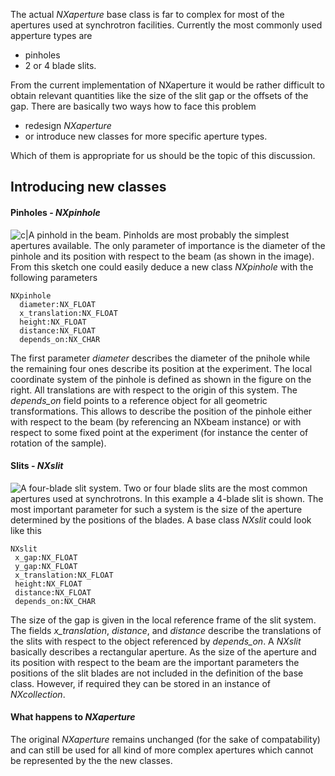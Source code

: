The actual ''NXaperture'' base class is far to complex for most of the apertures used at synchrotron facilities. Currently the most commonly used apperture types are 
* pinholes
* 2 or 4 blade slits.
From the current implementation of NXaperture it would be rather difficult to obtain relevant quantities like the size of the slit gap or the offsets of the gap. 
There are basically two ways how to face this problem
* redesign ''NXaperture''
* or introduce new classes for more specific aperture types.
Which of them is appropriate for us should be the topic of this discussion.

== Introducing new classes ==

==== Pinholes - ''NXpinhole'' ====
[[Image:pinhole_2.png|upright|frame|right|c|A pinhold in the beam.]]
Pinholds are most probably the simplest apertures available. The only parameter of importance is the diameter of the pinhole and its position with respect to the beam (as shown in the image). 
From this sketch one could easily deduce a new class ''NXpinhole'' with the following parameters
<pre>
NXpinhole
  diameter:NX_FLOAT
  x_translation:NX_FLOAT
  height:NX_FLOAT
  distance:NX_FLOAT
  depends_on:NX_CHAR
</pre>
The first parameter ''diameter'' describes the diameter of the pnihole while the remaining 
four ones describe its position at the experiment. 
The local coordinate system of the pinhole is defined as shown in the figure on the right. All translations are with respect to the origin of this system. The ''depends_on'' field points to a reference object for all geometric transformations. This allows to describe the position of the pinhole either with respect to the beam (by referencing an NXbeam instance) or with respect to some fixed point at the experiment (for instance the center of rotation of the sample).

==== Slits - ''NXslit'' ====
[[Image:slit.png|frame|right|A four-blade slit system.]]
Two or four blade slits are the most common apertures used at synchrotrons. In this example a 4-blade slit is shown. The most important parameter for such a system is the size of the aperture determined by the positions of the blades. 
A base class ''NXslit'' could look like this
<pre>
NXslit
 x_gap:NX_FLOAT
 y_gap:NX_FLOAT
 x_translation:NX_FLOAT
 height:NX_FLOAT
 distance:NX_FLOAT
 depends_on:NX_CHAR
</pre>
The size of the gap is given in the local reference frame of the slit system. The fields
''x_translation'', ''distance'', and ''distance'' describe the translations of the slits with respect to the object referenced by ''depends_on''. A ''NXslit'' basically describes a rectangular aperture. As the size of the aperture and its position with respect to the beam are the important parameters the positions of the slit blades are not included in the definition of the base class. However, if required they can be stored in an instance of ''NXcollection''.

==== What happens to ''NXaperture''====
The original ''NXaperture'' remains unchanged (for the sake of compatability) and can still be used for all kind of more complex apertures which cannot  be represented by the the new classes.